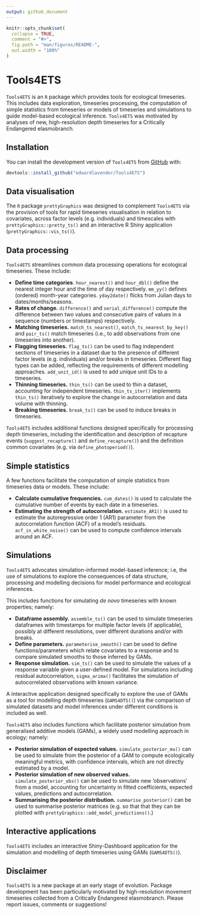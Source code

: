 ```yaml
---
output: github_document
---
```


<!-- README.md is generated from README.Rmd. Please edit that file -->

```r
knitr::opts_chunk$set(
  collapse = TRUE,
  comment = "#>",
  fig.path = "man/figures/README-",
  out.width = "100%"
)
```

# Tools4ETS

<!-- badges: start -->
<!-- badges: end -->

`Tools4ETS` is an `R` package which provides tools for ecological timeseries. This includes data exploration, timeseries processing, the computation of simple statistics from timeseries or models of timeseries and simulations to guide model-based ecological inference. `Tools4ETS` was motivated by analyses of new, high-resolution depth timeseries for a Critically Endangered elasmobranch. 

## Installation

You can install the development version of `Tools4ETS` from [GitHub](https://github.com) with:

``` r
devtools::install_github("edwardlavender/Tools4ETS")
```

## Data visualisation

The `R` package `prettyGraphics` was designed to complement `Tools4ETS` via the provision of tools for rapid timeseries visualisation in relation to covariates, across factor levels (e.g. individuals) and timescales with `prettyGraphics::pretty_ts()` and an interactive R Shiny application (`prettyGraphics::vis_ts()`). 

## Data processing

`Tools4ETS` streamlines common data processing operations for ecological timeseries. These include: 

* **Define time categories**. `hour_nearest()` and `hour_dbl()` define the nearest integer hour and the time of day respectively. `mm_yy()` defines (ordered) month-year categories. `yday2date()` flicks from Julian days to dates/months/seasons. 
* **Rates of change.** `difference()` and `serial_difference()` compute the difference between two values and consecutive pairs of values in a sequence (numbers or timestamps) respectively. 
* **Matching timeseries.** `match_ts_nearest()`, `match_ts_nearest_by_key()` and `pair_ts()` match timeseries (i.e., to add observations from one timeseries into another).  
* **Flagging timeseries.** `flag_ts()` can be used to flag independent sections of timeseries in a dataset due to the presence of different factor levels (e.g. individuals) and/or breaks in timeseries. Different flag types can be added, reflecting the requirements of different modelling approaches. `add_unit_id()` is used to add unique unit IDs to a timeseries. 
* **Thinning timeseries.** `thin_ts()`  can be used to thin a dataset, accounting for independent timeseries. `thin_ts_iter()` implements `thin_ts()` iteratively to explore the change in autocorrelation and data volume with thinning. 
* **Breaking timeseries.** `break_ts()` can be used to induce breaks in timeseries. 

`Tools4ETS` includes additional functions designed specifically for processing depth timeseries, including the identification and description of recapture events (`suggest_recapture()` and `define_recapture()`) and the definition common covariates (e.g. via `define_photoperiod()`).

## Simple statistics

A few functions facilitate the computation of simple statistics from timeseries data or models. These include: 

* **Calculate cumulative frequencies.** `cum_dates()` is used to calculate the cumulative number of events by each date in a timeseries. 
* **Estimating the strength of autocorrelation.** `estimate_AR1()` is used to estimate the autoregressive order 1 (AR1) parameter from the autocorrelation function (ACF) of a model's residuals. `acf_in_white_noise()` can be used to compute confidence intervals around an ACF. 

## Simulations 

`Tools4ETS` advocates simulation-informed model-based inference; i.e, the use of simulations to explore the consequences of data structure, processing and modelling decisions for model performance and ecological inferences. 

This includes functions for simulating _de novo_ timeseries with known properties; namely: 

* **Dataframe assembly.** `assemble_ts()` can be used to simulate timeseries dataframes with timestamps for multiple factor levels (if applicable), possibly at different resolutions, over different durations and/or with breaks. 
* **Define parameters.** `parameterise_smooth()` can be used to define functions/parameters which relate covariates to a response and to compare simulated smooths to those inferred by GAMs.  
* **Response simulation.** `sim_ts()` can be used to simulate the values of a response variable given a user-defined model. For simulations including residual autocorrelation, `sigma_arima()` facilitates the simulation of autocorrelated observations with known variance. 

A interactive application designed specifically to explore the use of GAMs as a tool for modelling depth timeseries (`GAMS4DTS()`) via the comparison of simulated datasets and model inferences under different conditions is included as well. 

`Tools4ETS` also includes functions which facilitate posterior simulation from generalised additive models (GAMs), a widely used modelling approach in ecology; namely:

* **Posterior simulation of expected values.** `simulate_posterior_mu()` can be used to simulate from the posterior of a GAM to compute ecologically meaningful metrics, with confidence intervals, which are not directly estimated by a model. 
* **Posterior simulation of new observed values.** `simulate_posterior_obs()` can be used to simulate new 'observations' from a model, accounting for uncertainty in fitted coefficients, expected values, predictions and autocorrelation. 
* **Summarising the posterior distribution.** `summarise_posterior()` can be used to summarise posterior matrices (e.g. so that that they can be plotted with `prettyGraphics::add_model_predictions()`.)

## Interactive applications

`Tools4ETS` includes an interactive Shiny-Dashboard application for the simulation and modelling of depth timeseries using GAMs (`GAMS4DTS()`).

## Disclaimer

`Tools4ETS` is a new package at an early stage of evolution. Package development has been particularly motivated by high-resolution movement timeseries collected from a Critically Endangered elasmobranch. Please report issues, comments or suggestions! 
